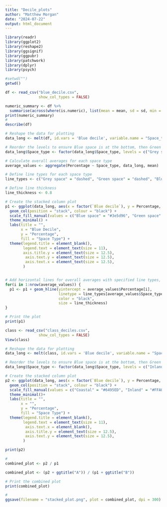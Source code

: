 ---
title: "Decile_plots"
author: "Matthew Morgan"
date: "2024-07-22"
output: html_document
---
```{r load packages}
library(readr)
library(ggplot2)
library(reshape2)
library(ggsignif)
library(ggpubr)
library(patchwork)
library(dplyr)
library(psych)
```

```{r set working directory}
#setwd("")
getwd()
```

```{r bring in data}
df <- read_csv("blue_decile.csv",
               show_col_types = FALSE)
```

```{r numeric summary}
numeric_summary <- df %>%
  summarise(across(where(is.numeric), list(mean = mean, sd = sd, min = min, max = max), na.rm = TRUE))
print(numeric_summary)
#
describe(df)
```

```{r stacked bar plot}
# Reshape the data for plotting
data_long <- melt(df, id.vars = 'Blue decile', variable.name = "Space_type", value.name = "Percentage")

# Reorder the levels to ensure Blue space is at the bottom, then Green space, then Grey space
data_long$Space_type <- factor(data_long$Space_type, levels = c("Grey space", "Green space", "Blue space"))

# Calculate overall averages for each space type
average_values <- aggregate(Percentage ~ Space_type, data_long, mean)

# Define line types for each space type
line_types <- c("Grey space" = "dashed", "Green space" = "dashed", "Blue space" = "dashed")

# Define line thickness
line_thickness <- 0.8

# Create the stacked column plot
p1 <- ggplot(data_long, aes(x = factor(`Blue decile`), y = Percentage, fill = Space_type)) +
  geom_col(position = "stack", colour = "black") +
  scale_fill_manual(values = c("Blue space" = "#3e5d96", "Green space" = "#AFE86D", "Grey space" = "lightgrey")) +
  theme_minimal() +
  labs(title = "",
       x = "Blue Decile",
       y = "Percentage",
       fill = "Space Type") +
  theme(legend.title = element_blank(),
        legend.text = element_text(size = 11),
        axis.title.y = element_text(size = 12.5),
         axis.text.y = element_text(size = 12.5),
         axis.text.x = element_text(size = 12.5),
        )


# Add horizontal lines for overall averages with specified line types, black color, and adjustable thickness
for(i in 1:nrow(average_values)) {
  p1 <- p1 + geom_hline(yintercept = average_values$Percentage[i], 
                        linetype = line_types[average_values$Space_type[i]], 
                        color = "black", 
                        size = line_thickness)
}

# Print the plot
print(p1)
```

```{r class deciles}
class <- read_csv("class_deciles.csv",
               show_col_types = FALSE)
View(class)
```

```{r stacked bar plot class}
# Reshape the data for plotting
data_long <- melt(class, id.vars = 'Blue decile', variable.name = "Space_type", value.name = "Percentage")

# Reorder the levels to ensure Blue space is at the bottom, then Green space, then Grey space
data_long$Space_type <- factor(data_long$Space_type, levels = c("Inland","Estuarine","Coastal"))

# Create the stacked column plot
p2 <- ggplot(data_long, aes(x = factor(`Blue decile`), y = Percentage, fill = Space_type)) +
  geom_col(position = "stack", colour = "black") +
  scale_fill_manual(values = c("Coastal" = "#6495ED", "Inland" = "#FFA07A", "Estuarine" = "#9FE2BF")) +
  theme_minimal()+
  labs(title = "",
       x = "",
       y = "Percentage",
       fill = "Space Type") +
  theme(legend.title = element_blank(),
        legend.text = element_text(size = 11),
         axis.text.x = element_blank(),
         axis.title.y = element_text(size = 12.5),
         axis.text.y = element_text(size = 12.5),
        )

print(p2)
```

```{r combine plots}
# 
combined_plot <- p2 / p1

combined_plot <- (p2 + ggtitle("A")) / (p1 + ggtitle("B"))

# Print the combined plot
print(combined_plot)

#
ggsave(filename = "stacked_plot.png", plot = combined_plot, dpi = 300)

```

